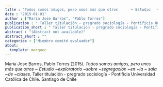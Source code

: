 ```yaml
---
title : "Todos somos amigos, pero unos más que otros	  ~ Estudio	  ~exploratorio	  ~sobre	  ~segregación	  ~en	  ~la	  ~ sala	  ~de	  ~clases"
date : "2015-01-01"
author : ["Maria Jose Barros", "Pablo Torres"]
publication : " Taller titulación - pregrado sociología - Pontificia Universidad Católica de Chile. Santiago de Chile"
publication_short : " Taller titulación - pregrado sociología - Pontificia Universidad Católica de Chile. Santiago de Chile"
abstract : "(Abstract not available)"
abstract_short : ""
categories : ["Miembro comité evaluador"]
about:
  template: marquee
---
```



::: {.callout-note title="How to cite this work"}

Maria Jose Barros, Pablo Torres (2015). *Todos somos amigos, pero unos más que otros	  ~ Estudio	  ~exploratorio	  ~sobre	  ~segregación	  ~en	  ~la	  ~ sala	  ~de	  ~clases*.  Taller titulación - pregrado sociología - Pontificia Universidad Católica de Chile. Santiago de Chile

:::

